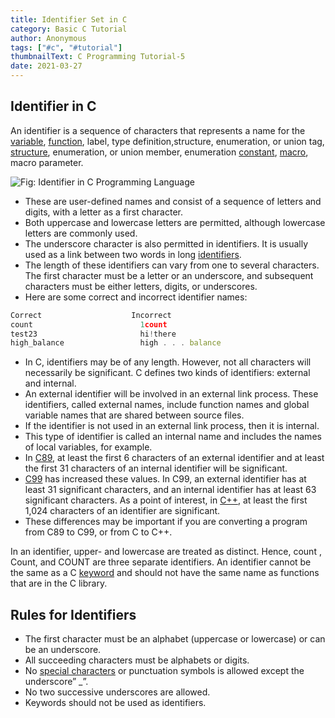 ```yaml
---
title: Identifier Set in C
category: Basic C Tutorial
author: Anonymous
tags: ["#c", "#tutorial"]
thumbnailText: C Programming Tutorial-5
date: 2021-03-27
---
```


## Identifier in C

An identifier is a sequence of characters that represents a name for the [variable](https://funycode.com/variable-in-c/), [function](https://funycode.com/function-basic/), label, type definition,structure, enumeration,
or union tag, [structure](https://funycode.com/structure-in-c/), enumeration, or union member, enumeration [constant](https://funycode.com/constant-in-c/), [macro](https://funycode.com/preprocessor-in-c/), macro parameter.

![Fig: Identifier in C Programming Language ](../../assets/cPic/iden.png)

- These are user-defined names and consist of a sequence of letters and digits, with a letter as a first character.
- Both uppercase and lowercase letters are permitted, although lowercase letters are commonly used.
- The underscore character is also permitted in identifiers. It is usually used as a link between two words in long [identifiers](https://funycode.com/identifier-in-c/).
- The length of these identifiers can vary from one to several characters. The first character must be a letter or an underscore,
and subsequent characters must be either letters, digits, or underscores.
- Here are some correct and incorrect identifier names:
```js
Correct                    Incorrect
count                        1count
test23                       hi!there
high_balance                 high . . . balance
```
- In C, identifiers may be of any length. However, not all characters will necessarily be significant. C defines two kinds of identifiers: external and internal.
- An external identifier will be involved in an external link process. These identifiers, called external names, include function names and global variable names that are shared between source files.
- If the identifier is not used in an external link process, then it is internal.
- This type of identifier is called an internal name and includes the names of local variables, for example.
- In [C89](https://en.wikipedia.org/wiki/C89), at least the first 6 characters of an external identifier and at least the first 31 characters of an internal identifier will be significant.
- [C99](https://en.wikipedia.org/wiki/C99) has increased these values. In C99, an external identifier has at least 31 significant characters, and an internal identifier has at least 63 significant characters. As a point of interest, in [C++](https://en.wikipedia.org/wiki/C%2B%2B),
at least the first 1,024 characters of an identifier are significant.
- These differences may be important if you are converting a program from C89 to C99, or from C to C++.

In an identifier, upper- and lowercase are treated as distinct. Hence, count , Count, and COUNT are three separate identifiers. An identifier cannot be the same as a C [keyword](https://funycode.com/token-and-keyword-in-c/) and should not have the same
name as functions that are in the C library.

## Rules for Identifiers

- The first character must be an alphabet (uppercase or lowercase) or can be an underscore.
- All succeeding characters must be alphabets or digits.
- No [special characters](https://www.computerhope.com/jargon/s/specchar.htm#:~:text=A%20special%20character%20is%20a,characters%20may%20have%20multiple%20uses.) or punctuation symbols is allowed except the underscore” _”.
- No two successive underscores are allowed.
- Keywords should not be used as identifiers.
